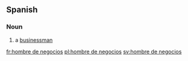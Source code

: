 ==Spanish==

===Noun===
{{es-noun|m|head=[[hombre]] [[de]] [[negocios]]|hombres de negocios}}

# a [[businessman]]

[[fr:hombre de negocios]]
[[pl:hombre de negocios]]
[[sv:hombre de negocios]]